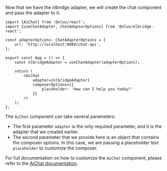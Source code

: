 Now that we have the _nlbridge_ adapter, we will create the chat component and pass the adapter to it.

```tsx
import {AiChat} from '@nlux/react';
import {useChatAdapter, ChatAdapterOptions} from '@nlux/nlbridge-react';

const adapterOptions: ChatAdapterOptions = {
    url: 'http://localhost:8080/chat-api',
};

export const App = () => {
    const nlbridgeAdapter = useChatAdapter(adapterOptions);

    return (
        <AiChat
            adapter={nlbridgeAdapter}
            composerOptions={{
                placeholder: 'How can I help you today?'
            }}
        />
    );
};
```

The `AiChat` component can take several parameters:

* The first parameter `adapter` is the only required parameter, and it is the adapter that we created earlier.
* The second parameter that we provide here is an object that contains the composer options. In this case, we are
passing a placeholder text `placeholder` to customize the composer.

For full documentation on how to customize the `AiChat` component, please refer to the [AiChat documentation](/api/ui/ai-chat).